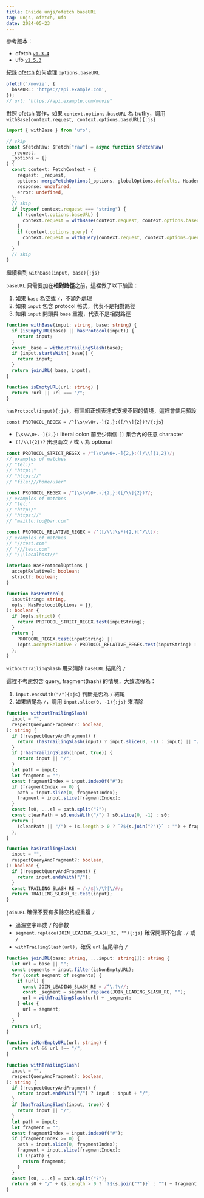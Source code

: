```yaml
---
title: Inside unjs/ofetch baseURL
tag: unjs, ofetch, ufo
date: 2024-05-23
---
```


參考版本：

- ofetch [`v1.3.4`](https://github.com/unjs/ofetch/tree/5cc16a0d79e003c0418317987ca087032694b14f)
- ufo [`v1.5.3`](https://github.com/unjs/ufo/tree/27573123da6c36b9837fbc9cb021c3f1e4b1a340)

紀錄 [ofetch](https://github.com/unjs/ofetch) 如何處理 `options.baseURL`

```ts
ofetch('/movie', {
  baseURL: 'https://api.example.com',
});
// url: "https://api.example.com/movie"
```

對照 ofetch 實作，如果 `context.options.baseURL` 為 truthy，調用 `withBase(context.request, context.options.baseURL){:js}`

```ts showLineNumbers, {16-18}
import { withBase } from "ufo";

// skip
const $fetchRaw: $Fetch["raw"] = async function $fetchRaw(
  _request,
  _options = {}
) {
  const context: FetchContext = {
    request: _request,
    options: mergeFetchOptions(_options, globalOptions.defaults, Headers),
    response: undefined,
    error: undefined,
  };
  // skip
  if (typeof context.request === "string") {
    if (context.options.baseURL) {
      context.request = withBase(context.request, context.options.baseURL);
    }
    if (context.options.query) {
      context.request = withQuery(context.request, context.options.query);
    }
  }
  // skip
}
```

繼續看到 `withBase(input, base){:js}`

`baseURL` 只需要加在**相對路徑**之前，這裡做了以下驗證：

1. 如果 `base` 為空或 `/`，不額外處理
1. 如果 `input` 包含 protocol 格式，代表不是相對路徑
1. 如果 `input` 開頭與 `base` 重複，代表不是相對路徑

```ts
function withBase(input: string, base: string) {
  if (isEmptyURL(base) || hasProtocol(input)) {
    return input;
  }
  const _base = withoutTrailingSlash(base);
  if (input.startsWith(_base)) {
    return input;
  }
  return joinURL(_base, input);
}

function isEmptyURL(url: string) {
  return !url || url === "/";
}
```

`hasProtocol(input){:js}`，有三組正規表達式支援不同的情境，這裡會使用預設

`const PROTOCOL_REGEX = /^[\s\w\0+.-]{2,}:([/\\]{2})?/{:js}`

- `[\s\w\0+.-]{2,}:` literal colon 前至少兩個 `[]` 集合內的任意 character
- `([/\\]{2})?` 出現兩次 `/` 或 `\` 為 optional

```ts showLineNumbers, {33-36}
const PROTOCOL_STRICT_REGEX = /^[\s\w\0+.-]{2,}:([/\\]{1,2})/;
// examples of matches
// "tel:/"
// "http:\"
// "https://"
// "file:///home/user"

const PROTOCOL_REGEX = /^[\s\w\0+.-]{2,}:([/\\]{2})?/;
// examples of matches
// "tel:"
// "http:/"
// "https://"
// "mailto:foo@bar.com"

const PROTOCOL_RELATIVE_REGEX = /^([/\\]\s*){2,}[^/\\]/;
// examples of matches
// "//test.com"
// "///test.com"
// "/\\localhost//"

interface HasProtocolOptions {
  acceptRelative?: boolean;
  strict?: boolean;
}

function hasProtocol(
  inputString: string,
  opts: HasProtocolOptions = {},
): boolean {
  if (opts.strict) {
    return PROTOCOL_STRICT_REGEX.test(inputString);
  }
  return (
    PROTOCOL_REGEX.test(inputString) ||
    (opts.acceptRelative ? PROTOCOL_RELATIVE_REGEX.test(inputString) : false)
  );
}
```

`withoutTrailingSlash` 用來清除 `baseURL` 結尾的 `/`

這裡不考慮包含 query, fragment(hash) 的情境，大致流程為：

1. `input.endsWith("/"){:js}` 判斷是否為 `/` 結尾
1. 如果結尾為 `/`，調用 `input.slice(0, -1){:js}` 來清除

```ts showLineNumbers, {5-7, 29-31}
function withoutTrailingSlash(
  input = "",
  respectQueryAndFragment?: boolean,
): string {
  if (!respectQueryAndFragment) {
    return (hasTrailingSlash(input) ? input.slice(0, -1) : input) || "/";
  }
  if (!hasTrailingSlash(input, true)) {
    return input || "/";
  }
  let path = input;
  let fragment = "";
  const fragmentIndex = input.indexOf("#");
  if (fragmentIndex >= 0) {
    path = input.slice(0, fragmentIndex);
    fragment = input.slice(fragmentIndex);
  }
  const [s0, ...s] = path.split("?");
  const cleanPath = s0.endsWith("/") ? s0.slice(0, -1) : s0;
  return (
    (cleanPath || "/") + (s.length > 0 ? `?${s.join("?")}` : "") + fragment
  );
}

function hasTrailingSlash(
  input = "",
  respectQueryAndFragment?: boolean,
): boolean {
  if (!respectQueryAndFragment) {
    return input.endsWith("/");
  }
  const TRAILING_SLASH_RE = /\/$|\/\?|\/#/;
  return TRAILING_SLASH_RE.test(input);
}
```

`joinURL` 確保不要有多餘空格或重複 `/`

- 過濾空字串或 `/` 的參數
- `segment.replace(JOIN_LEADING_SLASH_RE, ""){:js}` 確保開頭不包含 `./` 或 `/`
- `withTrailingSlash(url)`，確保 `url` 結尾帶有 `/`

```ts showLineNumbers
function joinURL(base: string, ...input: string[]): string {
  let url = base || "";
  const segments = input.filter(isNonEmptyURL);
  for (const segment of segments) {
    if (url) {
      const JOIN_LEADING_SLASH_RE = /^\.?\//;
      const _segment = segment.replace(JOIN_LEADING_SLASH_RE, "");
      url = withTrailingSlash(url) + _segment;
    } else {
      url = segment;
    }
  }
  return url;
}

function isNonEmptyURL(url: string) {
  return url && url !== "/";
}

function withTrailingSlash(
  input = "",
  respectQueryAndFragment?: boolean,
): string {
  if (!respectQueryAndFragment) {
    return input.endsWith("/") ? input : input + "/";
  }
  if (hasTrailingSlash(input, true)) {
    return input || "/";
  }
  let path = input;
  let fragment = "";
  const fragmentIndex = input.indexOf("#");
  if (fragmentIndex >= 0) {
    path = input.slice(0, fragmentIndex);
    fragment = input.slice(fragmentIndex);
    if (!path) {
      return fragment;
    }
  }
  const [s0, ...s] = path.split("?");
  return s0 + "/" + (s.length > 0 ? `?${s.join("?")}` : "") + fragment;
}
```
